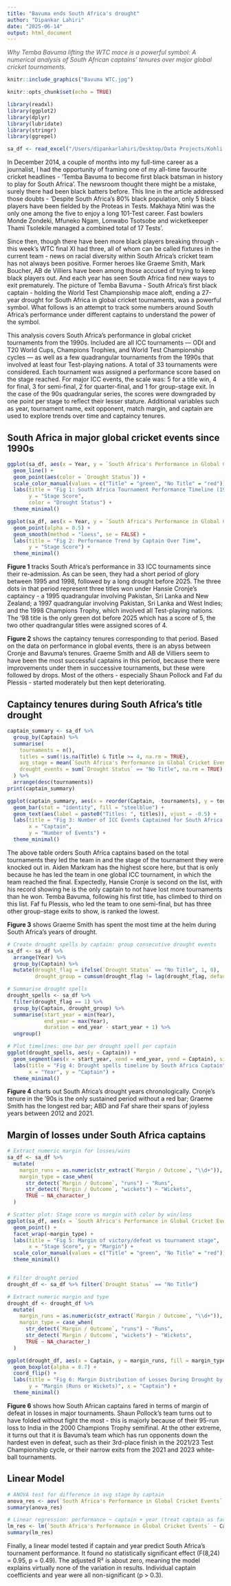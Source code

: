 ```yaml
---
title: "Bavuma ends South Africa's drought"
author: "Dipankar Lahiri"
date: "2025-06-14"
output: html_document
---
```


<span style="font-style: italic; color: #555;">
Why Temba Bavuma lifting the WTC mace is a powerful symbol: A numerical analysis of South African captains' tenures over major global cricket tournaments.
</span>

```r
knitr::include_graphics("Bavuma WTC.jpg")
```


```r
knitr::opts_chunk$set(echo = TRUE)

library(readxl)
library(ggplot2)
library(dplyr)
library(lubridate)
library(stringr)
library(ggrepel)

sa_df <- read_excel("/Users/dipankarlahiri/Desktop/Data Projects/Kohli all-time/Black Captains.xlsx")

```

In December 2014, a couple of months into my full-time career as a journalist, I had the opportunity of framing one of my all-time favourite cricket headlines - 'Temba Bavuma to become first black batsman in history to play for South Africa'. The newsroom thought there might be a mistake, surely there had been black batters before. This line in the article addressed those doubts - 'Despite South Africa's 80% black population, only 5 black players have been fielded by the Proteas in Tests. Makhaya Ntini was the only one among the five to enjoy a long 101-Test career. Fast bowlers Monde Zondeki, Mfuneko Ngam,  Lonwabo Tsotsobe and wicketkeeper Thami Tsolekile managed a combined total of 17 Tests'. 

Since then, though there have been more black players breaking through - this week's WTC final XI had three, all of whom can be called fixtures in the current team - news on racial diversity within South Africa's cricket team has not always been positive. Former heroes like Graeme Smith, Mark Boucher, AB de Villiers have been among those accused of trying to keep black players out. And each year has seen South Africa find new ways to exit prematurely. The picture of Temba Bavuma - South Africa's first black captain - holding the World Test Championship mace aloft, ending a 27-year drought for South Africa in global cricket tournaments, was a powerful symbol. What follows is an attempt to track some numbers around South Africa's performance under different captains to understand the power of the symbol.

This analysis covers South Africa's performance in global cricket tournaments from the 1990s. Included are all ICC tournaments — ODI and T20 World Cups, Champions Trophies, and World Test Championship cycles — as well as a few quadrangular tournaments from the 1990s that involved at least four Test-playing nations. A total of 33 tournaments were considered. Each tournament was assigned a performance score based on the stage reached. For major ICC events, the scale was: 5 for a title win, 4 for final, 3 for semi-final, 2 for quarter-final, and 1 for group-stage exit. In the case of the 90s quadrangular series, the scores were downgraded by one point per stage to reflect their lesser stature. Additional variables such as year, tournament name, exit opponent, match margin, and captain are used to explore trends over time and captaincy tenures.

## South Africa in major global cricket events since 1990s

```r

ggplot(sa_df, aes(x = Year, y = `South Africa's Performance in Global Cricket Events`)) +
  geom_line() +
  geom_point(aes(color = `Drought Status`)) + 
  scale_color_manual(values = c("Title" = "green", "No Title" = "red")) +
  labs(title = "Fig 1: South Africa Tournament Performance Timeline (1991-2024)",
       y = "Stage Score",
       color = "Drought Status") +
  theme_minimal()

ggplot(sa_df, aes(x = Year, y = `South Africa's Performance in Global Cricket Events`, color = Captain)) +
  geom_point(alpha = 0.5) +
  geom_smooth(method = "loess", se = FALSE) +
  labs(title = "Fig 2: Performance Trend by Captain Over Time",
       y = "Stage Score") +
  theme_minimal()

```

**Figure 1** tracks South Africa's performance in 33 ICC tournaments since their re-admission. As can be seen, they had a short period of glory between 1995 and 1998, followed by a long drought before 2025. The three dots in that period represent three titles won under Hansie Cronje's captaincy - a 1995 quadrangular involving Pakistan, Sri Lanka and New Zealand; a 1997 quadrangular involving Pakistan, Sri Lanka and West Indies; and the 1998 Champions Trophy, which involved all Test-playing nations. The '98 title is the only green dot before 2025 which has a score of 5, the two other quadrangular titles were assigned scores of 4. 

**Figure 2** shows the captaincy tenures corresponding to that period. Based on the data on performance in global events, there is an abyss between Cronje and Bavuma's tenures. Graeme Smith and AB de Villiers seem to have been the most successful captains in this period, because there were improvements under them in successive tournaments, but these were followed by drops. Most of the others - especially Shaun Pollock and Faf du Plessis - started moderately but then kept deteriorating.

## Captaincy tenures during South Africa's title drought

```r

captain_summary <- sa_df %>%
  group_by(Captain) %>%
  summarise(
    tournaments = n(),
    titles = sum(!is.na(Title) & Title >= 4, na.rm = TRUE),
    avg_stage = mean(`South Africa's Performance in Global Cricket Events`, na.rm = TRUE),
    drought_events = sum(`Drought Status` == "No Title", na.rm = TRUE)
  ) %>%
  arrange(desc(tournaments))
print(captain_summary)

ggplot(captain_summary, aes(x = reorder(Captain, -tournaments), y = tournaments)) +
  geom_bar(stat = "identity", fill = "steelblue") +
  geom_text(aes(label = paste0("Titles: ", titles)), vjust = -0.5) +
  labs(title = "Fig 3: Number of ICC Events Captained for South Africa ('91-'24)",
       x = "Captain",
       y = "Number of Events") +
  theme_minimal()

```

The above table orders South Africa captains based on the total tournaments they led the team in and the stage of the tournament they were knocked out in. Aiden Markram has the highest score here, but that is only because he has led the team in one global ICC tournament, in which the team reached the final. Expectedly, Hansie Cronje is second on the list, with his record showing he is the only captain to not have lost more tournaments than he won. Temba Bavuma, following his first title, has climbed to third on this list. Faf fu Plessis, who led the team to one semi-final, but has three other group-stage exits to show, is ranked the lowest.

**Figure 3** shows Graeme Smith has spent the most time at the helm during South Africa's years of drought.

```r

# Create drought spells by captain: group consecutive drought events
sa_df <- sa_df %>%
  arrange(Year) %>%
  group_by(Captain) %>%
  mutate(drought_flag = ifelse(`Drought Status` == "No Title", 1, 0),
         drought_group = cumsum(drought_flag != lag(drought_flag, default = 0) | Captain != lag(Captain, default = ""))) 

# Summarise drought spells
drought_spells <- sa_df %>%
  filter(drought_flag == 1) %>%
  group_by(Captain, drought_group) %>%
  summarise(start_year = min(Year),
            end_year = max(Year),
            duration = end_year - start_year + 1) %>%
  ungroup()

# Plot timelines: one bar per drought spell per captain
ggplot(drought_spells, aes(y = Captain)) +
  geom_segment(aes(x = start_year, xend = end_year, yend = Captain), size = 6, color = "red") +
  labs(title = "Fig 4: Drought spells timeline by South Africa Captain",
       x = "Year", y = "Captain") +
  theme_minimal()

```

**Figure 4** charts out South Africa's drought years chronologically. Cronje's tenure in the '90s is the only sustained period without a red bar; Graeme Smith has the longest red bar; ABD and Faf share their spans of joyless years between 2012 and 2021.

## Margin of losses under South Africa captains

```r

# Extract numeric margin for losses/wins
sa_df <- sa_df %>%
  mutate(
    margin_runs = as.numeric(str_extract(`Margin / Outcome`, "\\d+")),
    margin_type = case_when(
      str_detect(`Margin / Outcome`, "runs") ~ "Runs",
      str_detect(`Margin / Outcome`, "wickets") ~ "Wickets",
      TRUE ~ NA_character_)
  )

# Scatter plot: Stage score vs margin with color by win/loss
ggplot(sa_df, aes(x = `South Africa's Performance in Global Cricket Events`, y = margin_runs, color = `Drought Status`)) +
  geom_point() +
  facet_wrap(~margin_type) +
  labs(title = "Fig 5: Margin of victory/defeat vs tournament stage",
       x = "Stage Score", y = "Margin") +
  scale_color_manual(values = c("Title" = "green", "No Title" = "red")) +
  theme_minimal()


# Filter drought period
drought_df <- sa_df %>% filter(`Drought Status` == "No Title")

# Extract numeric margin and type
drought_df <- drought_df %>%
  mutate(
    margin_runs = as.numeric(str_extract(`Margin / Outcome`, "\\d+")),
    margin_type = case_when(
      str_detect(`Margin / Outcome`, "runs") ~ "Runs",
      str_detect(`Margin / Outcome`, "wickets") ~ "Wickets",
      TRUE ~ NA_character_)
  )

ggplot(drought_df, aes(x = Captain, y = margin_runs, fill = margin_type)) +
  geom_boxplot(alpha = 0.7) +
  coord_flip() +
  labs(title = "Fig 6: Margin Distribution of Losses During Drought by Captain",
       y = "Margin (Runs or Wickets)", x = "Captain") +
  theme_minimal()


```

**Figure 6** shows how South African captains fared in terms of margin of defeat in losses in major tournaments. Shaun Pollock's team turns out to have folded without fight the most - this is majorly because of their 95-run loss to India in the 2000 Champions Trophy semifinal. At the other extreme, it turns out that it is Bavuma's team which has run opponents down the hardest even in defeat, such as their 3rd-place finish in the 2021/23 Test Championship cycle, or their narrow exits from the 2021 and 2023 white-ball tournaments.

## Linear Model

```r

# ANOVA test for difference in avg stage by captain
anova_res <- aov(`South Africa's Performance in Global Cricket Events` ~ Captain, data = sa_df)
summary(anova_res)

# Linear regression: performance ~ captain + year (treat captain as factor)
lm_res <- lm(`South Africa's Performance in Global Cricket Events` ~ Captain + Year, data = sa_df)
summary(lm_res)


```

Finally, a linear model tested if captain and year predict South Africa’s tournament performance. It found no statistically significant effect (F(8,24) = 0.95, p = 0.49). The adjusted R² is about zero, meaning the model explains virtually none of the variation in results. Individual captain coefficients and year were all non-significant (p > 0.3).